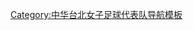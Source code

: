 {{National squad
  | name      = 2016年奧運足球比賽亞洲區女子資格賽第二輪中華台北參賽名單
  | bg        = navy
  | fg        = white
  | country   = 中華台北
  | comp      = 2016年夏季奧林匹克運動會足球比賽亞洲區女子資格賽第二輪 
  | comp link = 2016年夏季奧林匹克運動會足球比賽亞洲區女子資格賽#第二轮
  | gender    = female
  | p1        = [[蔡明容]]
  | p2        = [[林凱玲]]
  | p3        = [[卓莉珊]]
  | p4        = [[曾雯婷]]
  | p5        = [[林瓊鶯]]
  | p6        = [[林雅涵]]
  | p7        = [[詹筆涵]]
  | p8        = [[王湘惠]]
  | p9        = [[李綉琴]]
  | p10       = [[余秀菁]] [[File:Captain sports.svg|12px]]
  | p11       = [[賴麗琴]]
  | p12       = [[鄒欣倪]]
  | p13       = [[吳詩萍]]
  | p14       = [[謝宜玲]]
  | p15       = [[劉千芸]]
  | p16       = [[陳怡萍]]
  | p17       = [[譚汶琳]]
  | p18       = [[朱芳儀]]
  | p19       = [[包欣玄]]
  | p20       = [[潘亭儀]]
  | p21       = 
  | p22       = 
  | p23       = 
  | p24       = 
  | coach     = [[柳樂雅幸]]
}}<noinclude>
[[Category:中华台北女子足球代表队导航模板]]
</noinclude>